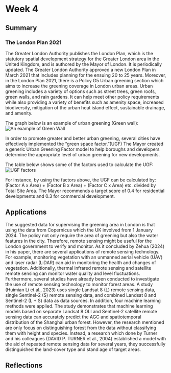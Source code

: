# Week 4

## Summary

### The London Plan 2021

The Greater London Authority publishes the London Plan, which is the statutory spatial development strategy for the Greater London area in the United Kingdom, and is authored by the Mayor of London. It is periodically updated. The Greater London Authority approved a new London Plan in March 2021 that includes planning for the ensuing 20 to 25 years. Moreover, in the London Plan 2021, there is a Policy G5 Urban greening section which aims to increase the greening coverage in London urban areas. Urban greening includes a variety of options such as street trees, green roofs, green walls, and rain gardens. It can help meet other policy requirements while also providing a variety of benefits such as amenity space, increased biodiversity, mitigation of the urban heat island effect, sustainable drainage, and amenity.

The graph below is an example of urban greening (Green wall): ![An example of Green Wall](R.jpg)

In order to promote greater and better urban greening, several cities have effectively implemented the "green space factor."(UGF) The Mayor created a generic Urban Greening Factor model to help boroughs and developers determine the appropriate level of urban greening for new developments.

The table below shows some of the factors used to calculate the UGF: ![UGF factors](240212.jpg)

For instance, by using the factors above, the UGF can be calculated by: (Factor A x Area) + (Factor B x Area) + (Factor C x Area) etc. divided by Total Site Area. The Mayor recommends a target score of 0.4 for residential developments and 0.3 for commercial development.

## Applications

The suggested data for supervising the greening area in London is that using the data from Copernicus which the UK involved from 1 January 2024. The policy not only require the area of greening but also the water features in the city. Therefore, remote sensing might be useful for the London government to verify and monitor. As it concluded by Zehua (2024) in his paper, there are several applications of remote sensing technology. For example, monitoring vegetation with an unmanned aerial vehicle (UAV) and laser radar (LiDAR) can aid in monitoring the health and changes of vegetation. Additionally, thermal infrared remote sensing and satellite remote sensing can monitor water quality and level fluctuations. Furthermore, several studies have already been conducted to investigate the use of remote sensing technology to monitor forest areas. A study (Huimian Li et al., 2023) uses single Landsat 8 (L) remote sensing data, single Sentinel-2 (S) remote sensing data, and combined Landsat 8 and Sentinel-2 (L + S) data as data sources. In addition, four machine learning methods were applied. The study demonstrates that machine learning models based on separate Landsat 8 OLI and Sentinel-2 satellite remote sensing data can accurately predict the AGC and spatiotemporal distribution of the Shanghai urban forest. However, the research mentioned are only focus on distinguishing forest from the data without classifying them with height and species. Instead, a research which done by Turner and his colleagues (DAVID P. TURNER et al., 2004) established a model with the aid of repeated remote sensing data for several years, they successfully distinguished the land-cover type and stand age of target areas.

## Reflections
